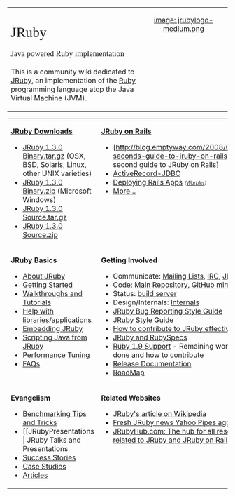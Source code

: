 <table width="100%" cellpadding="10">
<tr valign="top">
<td width="60%"><br/>
<span style="font-family:Georgia, Thorndale, Times, serif;font-size:xx-large">JRuby</span><br/><br/>
<span style="font-family:Georgia, Thorndale, Times, serif;font-size:large">Java powered Ruby implementation</span><br/><br/>
This is a community wiki dedicated to [http://jruby.org JRuby], an implementation of the [http://www.ruby-lang.org/en Ruby] programming language atop the Java Virtual Machine (JVM).
</td>
<td align="center">
[[image: jrubylogo-medium.png]]
</td>
</tr>
</table>

<table width="100%" cellpadding="10">
<tr valign="top">
<td width="50%">
'''[http://dist.codehaus.org/jruby JRuby Downloads]'''
* [http://dist.codehaus.org/jruby/1.3.0/jruby-bin-1.3.0.tar.gz JRuby 1.3.0 Binary.tar.gz] (OSX, BSD, Solaris, Linux, other UNIX varieties)
* [http://dist.codehaus.org/jruby/1.3.0/jruby-bin-1.3.0.zip JRuby 1.3.0 Binary.zip] (Microsoft Windows)
* [http://dist.codehaus.org/jruby/1.3.0/jruby-src-1.3.0.tar.gz JRuby 1.3.0 Source.tar.gz]
* [http://dist.codehaus.org/jruby/1.3.0/jruby-src-1.3.0.zip    JRuby 1.3.0 Source.zip]
</td>
<td>
'''[[JRuby on Rails]]'''
* [http://blog.emptyway.com/2008/04/08/120-seconds-guide-to-jruby-on-rails| 120 second guide to JRuby on Rails]
* [[ActiveRecord-JDBC]]
* [[JRuby on Rails#Deployment|Deploying Rails Apps]]   <span style="font-size:70%; font-style:italic">([[Warbler]])</span>
* [[JRuby on Rails|More...]]
</td>
</tr>
<tr valign="top">
<td width="50%">
'''JRuby Basics'''
* [[About JRuby]]
* [[Getting Started]]
* [[Walkthroughs and Tutorials]]
* [[ApplicationsAndLibraries|Help with libraries/applications]]
* [[Java Integration | Embedding JRuby]]
* [[CallingJavaFromJRuby|Scripting Java from JRuby]]
* [[Performance Tuning]]
* [[FAQs]]
</td>
<td>
'''Getting Involved'''
* Communicate: [[Mailing Lists]], [[IRC]], [http://jira.codehaus.org/browse/JRUBY JIRA (bugs)]
* Code: [http://kenai.com/projects/jruby/sources/main/show Main Repository], [http://github.com/jruby/jruby/tree/master GitHub mirror]
* Status: [http://jruby.headius.com:8080/hudson/ build server]
* Design/Internals: [[Internals]]
* [[JRuby Bug Reporting Style Guide]]
* [[JRuby Style Guide]]
* [http://blog.emptyway.com/2008/03/27/how-to-contribute-to-jruby-effectively How to contribute to JRuby effectively]
* [[JRuby and RubySpecs]]
* [[Ruby 1_9 Support|Ruby 1.9 Support]] - Remaining work to be done and how to contribute
* [[Release Documentation]]
* [[RoadMap]]
</td>
</tr>
<tr valign="top">
<td>
''' Evangelism'''
* [[Benchmarking Tips and Tricks]]
* [[JRubyPresentations | JRuby Talks and Presentations
* [[Success Stories]]
* [[Case Studies]]
* [[Articles]]
</td>
<td>
'''Related Websites'''
* [http://en.wikipedia.org/wiki/JRuby JRuby's article on Wikipedia]
* [http://pipes.yahoo.com/pipes/pipe.info?_id=oCCxOv9w3BGq_aM_1vC6Jw Fresh JRuby news Yahoo Pipes aggregator]
* [http://www.jrubyhub.com JRubyHub.com: The hub for all resources related to JRuby and JRuby on Rails resources]
</td>
</tr>
</table>

